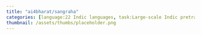 ```yaml
---
title: "ai4bharat/sangraha"
categories: [language:22 Indic languages, task:Large-scale Indic pretraining corpus for LLMs]
thumbnail: /assets/thumbs/placeholder.png
---
```

